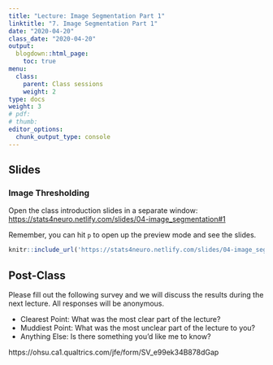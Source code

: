 ```yaml
---
title: "Lecture: Image Segmentation Part 1"
linktitle: "7. Image Segmentation Part 1"
date: "2020-04-20"
class_date: "2020-04-20"
output:
  blogdown::html_page:
    toc: true
menu:
  class:
    parent: Class sessions
    weight: 2
type: docs
weight: 3
# pdf: 
# thumb: 
editor_options: 
  chunk_output_type: console
---
```


## Slides

### Image Thresholding

Open the class introduction slides in a separate window: <a href="https://stats4neuro.netlify.com/slides/04-image_segmentation#1" target="_blank">https://stats4neuro.netlify.com/slides/04-image_segmentation#1</a>

Remember, you can hit `p` to open up the preview mode and see the slides.

```r
knitr::include_url('https://stats4neuro.netlify.com/slides/04-image_segmentation#1')
```

## Post-Class

Please fill out the following survey and we will discuss the results during the next lecture. All responses will be anonymous.

- Clearest Point: What was the most clear part of the lecture?
- Muddiest Point: What was the most unclear part of the lecture to you?
- Anything Else: Is there something you'd like me to know?

https://ohsu.ca1.qualtrics.com/jfe/form/SV_e99ek34B878dGap

